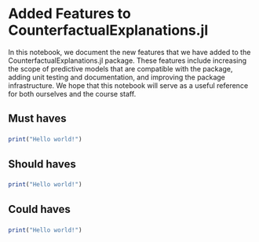# Added Features to CounterfactualExplanations.jl

In this notebook, we document the new features that we have added to the CounterfactualExplanations.jl package. These features include increasing the scope of predictive models that are compatible with the package, adding unit testing and documentation, and improving the package infrastructure. We hope that this notebook will serve as a useful reference for both ourselves and the course staff.

## Must haves

### <feature_name>

<feature_description>

```julia
print("Hello world!")
```

## Should haves

### <feature_name>

<feature_description>

```julia
print("Hello world!")
```

## Could haves

### <feature_name>

<feature_description>

```julia
print("Hello world!")
```
